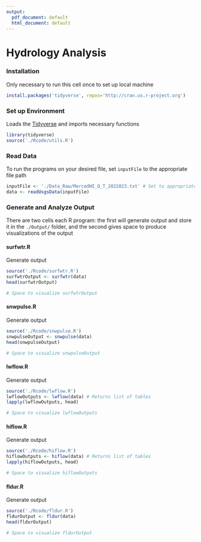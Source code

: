 ```yaml
---
output:
  pdf_document: default
  html_document: default
---
```

# Hydrology Analysis

### Installation
Only necessary to run this cell once to set up local machine
```r
install.packages('tidyverse', repos='http://cran.us.r-project.org')
```

### Set up Environment
Loads the [Tidyverse](https://www.tidyverse.org/) and imports necessary functions
```r
library(tidyverse)
source('./Rcode/utils.R')
```

### Read Data
To run the programs on your desired file, set `inputFile` to the appropriate file path
```r
inputFile <- './Data_Raw/MercedHI_Q_T_2022023.txt' # Set to appropriate file
data <- readUsgsData(inputFile)
```

### Generate and Analyze Output
There are two cells each R program: the first will generate output and store it in the `./Output/` folder,
and the second gives space to produce visualizations of the output

#### surfwtr.R
Generate output
```r
source('./Rcode/surfwtr.R')
surfwtrOutput <- surfwtr(data)
head(surfwtrOutput)
```

```r
# Space to visualize surfwtrOutput
```

#### snwpulse.R
Generate output
```r
source('./Rcode/snwpulse.R')
snwpulseOutput <- snwpulse(data)
head(snwpulseOutput)
```

```r
# Space to visualize snwpulseOutput
```

#### lwflow.R
Generate output
```r
source('./Rcode/lwflow.R')
lwflowOutputs <- lwflow(data) # Returns list of tables
lapply(lwflowOutputs, head)
```

```r
# Space to visualize lwflowOutputs
```

#### hiflow.R
Generate output
```r
source('./Rcode/hiflow.R')
hiflowOutputs <- hiflow(data) # Returns list of tables
lapply(hiflowOutputs, head)
```

```r
# Space to visualize hiflowOutputs
```

#### fldur.R
Generate output
```r
source('./Rcode/fldur.R')
fldurOutput <- fldur(data)
head(fldurOutput)
```

```r
# Space to visualize fldurOutput
```
